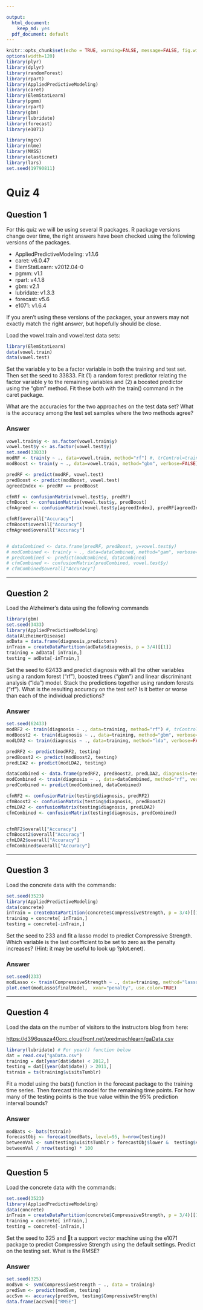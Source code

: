 ```yaml
---

output:
  html_document:
    keep_md: yes
  pdf_document: default
---
```


```r
knitr::opts_chunk$set(echo = TRUE, warning=FALSE, message=FALSE, fig.width=10, fig.height=5)
options(width=120)
library(plyr)
library(dplyr)
library(randomForest)
library(rpart)
library(AppliedPredictiveModeling)
library(caret)
library(ElemStatLearn)
library(pgmm)
library(rpart)
library(gbm)
library(lubridate)
library(forecast)
library(e1071)

library(mgcv)
library(nlme)
library(MASS)
library(elasticnet)
library(lars)
set.seed(19790811)
```

# Quiz 4
## Question 1

For this quiz we will be using several R packages. R package versions change over time, the right answers have been checked using the following versions of the packages.

* AppliedPredictiveModeling: v1.1.6
* caret: v6.0.47
* ElemStatLearn: v2012.04-0
* pgmm: v1.1
* rpart: v4.1.8
* gbm: v2.1
* lubridate: v1.3.3
* forecast: v5.6
* e1071: v1.6.4

If you aren't using these versions of the packages, your answers may not exactly match the right answer, but hopefully should be close.

Load the vowel.train and vowel.test data sets:

```r
library(ElemStatLearn)
data(vowel.train)
data(vowel.test)
```

Set the variable y to be a factor variable in both the training and test set. Then set the seed to 33833. Fit (1) a random forest predictor relating the factor variable y to the remaining variables and (2) a boosted predictor using the "gbm" method. Fit these both with the train() command in the caret package.

What are the accuracies for the two approaches on the test data set? What is the accuracy among the test set samples where the two methods agree?

### Answer

```r
vowel.train$y <- as.factor(vowel.train$y)
vowel.test$y <- as.factor(vowel.test$y)
set.seed(33833)
modRF <- train(y ~ ., data=vowel.train, method="rf") #, trControl=trainControl("cv"), number=3)
modBoost <- train(y ~ ., data=vowel.train, method="gbm", verbose=FALSE)

predRF <- predict(modRF, vowel.test)
predBoost <- predict(modBoost, vowel.test)
agreedIndex <- predRF == predBoost

cfmRf <- confusionMatrix(vowel.test$y, predRF)
cfmBoost <- confusionMatrix(vowel.test$y, predBoost)
cfmAgreed <- confusionMatrix(vowel.test$y[agreedIndex], predRF[agreedIndex])

cfmRf$overall["Accuracy"]
cfmBoost$overall["Accuracy"]
cfmAgreed$overall["Accuracy"]



```


```r
# dataCombined <- data.frame(predRF, predBoost, y=vowel.test$y)
# modCombined <- train(y ~ ., data=dataCombined, method="gam", verbose=FALSE)
# predCombined <- predict(modCombined, dataCombined)
# cfmCombined <- confusionMatrix(predCombined, vowel.test$y)
# cfmCombined$overall["Accuracy"]
```
------

## Question 2

Load the Alzheimer's data using the following commands



```r
library(gbm)
set.seed(3433)
library(AppliedPredictiveModeling)
data(AlzheimerDisease)
adData = data.frame(diagnosis,predictors)
inTrain = createDataPartition(adData$diagnosis, p = 3/4)[[1]]
training = adData[ inTrain,]
testing = adData[-inTrain,]
```

Set the seed to 62433 and predict diagnosis with all the other variables using a random forest ("rf"), boosted trees ("gbm") and linear discriminant analysis ("lda") model. Stack the predictions together using random forests ("rf"). What is the resulting accuracy on the test set? Is it better or worse than each of the individual predictions?

### Answer

```r
set.seed(62433)
modRF2 <- train(diagnosis ~ ., data=training, method="rf") #, trControl=trainControl("cv"), number=3)
modBoost2 <- train(diagnosis ~ ., data=training, method="gbm", verbose=FALSE)
modLDA2 <- train(diagnosis ~ ., data=training, method="lda", verbose=FALSE)

predRF2 <- predict(modRF2, testing)
predBoost2 <- predict(modBoost2, testing)
predLDA2 <- predict(modLDA2, testing)

dataCombined <- data.frame(predRF2, predBoost2, predLDA2, diagnosis=testing$diagnosis)
modCombined <- train(diagnosis ~ ., data=dataCombined, method="rf", verbose=FALSE)
predCombined <- predict(modCombined, dataCombined)

cfmRF2 <- confusionMatrix(testing$diagnosis, predRF2)
cfmBoost2 <- confusionMatrix(testing$diagnosis, predBoost2)
cfmLDA2 <- confusionMatrix(testing$diagnosis, predLDA2)
cfmCombined <- confusionMatrix(testing$diagnosis, predCombined)


cfmRF2$overall["Accuracy"]
cfmBoost2$overall["Accuracy"]
cfmLDA2$overall["Accuracy"]
cfmCombined$overall["Accuracy"]

```


------

## Question 3

Load the concrete data with the commands:

```r
set.seed(3523)
library(AppliedPredictiveModeling)
data(concrete)
inTrain = createDataPartition(concrete$CompressiveStrength, p = 3/4)[[1]]
training = concrete[ inTrain,]
testing = concrete[-inTrain,]
```

Set the seed to 233 and fit a lasso model to predict Compressive Strength. Which variable is the last coefficient to be set to zero as the penalty increases? (Hint: it may be useful to look up ?plot.enet).

### Answer

```r
set.seed(233)
modLasso <- train(CompressiveStrength ~ ., data=training, method="lasso")
plot.enet(modLasso$finalModel,  xvar="penalty", use.color=TRUE)
```

------

## Question 4

Load the data on the number of visitors to the instructors blog from here:

<https://d396qusza40orc.cloudfront.net/predmachlearn/gaData.csv>

```r
library(lubridate) # For year() function below
dat = read.csv("gaData.csv")
training = dat[year(dat$date) < 2012,]
testing = dat[(year(dat$date)) > 2011,]
tstrain = ts(training$visitsTumblr)

```

Fit a model using the bats() function in the forecast package to the training time series. Then forecast this model for the remaining time points. For how many of the testing points is the true value within the 95% prediction interval bounds?


### Answer

```r
modBats <- bats(tstrain)
forecastObj <- forecast(modBats, level=95, h=nrow(testing))
betweenVal <- sum(testing$visitsTumblr > forecastObj$lower &  testing$visitsTumblr < forecastObj$upper)
betweenVal / nrow(testing) * 100
```

------

## Question 5

Load the concrete data with the commands:

```r
set.seed(3523)
library(AppliedPredictiveModeling)
data(concrete)
inTrain = createDataPartition(concrete$CompressiveStrength, p = 3/4)[[1]]
training = concrete[ inTrain,]
testing = concrete[-inTrain,]
```

Set the seed to 325 and 􀃒t a support vector machine using the e1071 package to predict Compressive Strength using
the default settings. Predict on the testing set. What is the RMSE?

### Answer

```r
set.seed(325)
modSvm <- svm(CompressiveStrength ~ ., data = training)
predSvm <- predict(modSvm, testing)
accSvm <- accuracy(predSvm, testing$CompressiveStrength)
data.frame(accSvm)["RMSE"]
```

